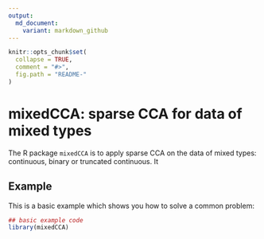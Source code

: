 ```yaml
---
output:
  md_document:
    variant: markdown_github
---
```


<!-- README.md is generated from README.Rmd. Please edit that file -->

```r
knitr::opts_chunk$set(
  collapse = TRUE,
  comment = "#>",
  fig.path = "README-"
)
```

# mixedCCA: sparse CCA for data of mixed types

The R package `mixedCCA` is to apply sparse CCA on the data of mixed types: continuous, binary or truncated continuous. It 

## Example

This is a basic example which shows you how to solve a common problem:

```r
## basic example code
library(mixedCCA)
```

